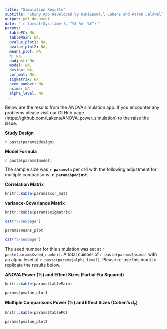 ```yaml
---
title: "Simulation Results"
subtitle: "Shiny App developed by Dani&euml;l Lakens and Aaron Caldwell"
output: pdf_document
date: '`r format(Sys.time(), "%B %d, %Y")`'
params:
  tablePC: NA,
  tableMain: NA,
  pvalue_plot1: NA,
  pvalue_plot2: NA,
  means_plot: NA,
  n: NA,
  padjust: NA,
  model: NA,
  design: NA,
  cor_mat: NA,
  sigmatrix: NA
  seed_number: NA
  nsims: NA
  alpha_level: NA
---
```





Below are the results from the ANOVA simulation app. If you encounter any problems please visit our GitHub page (https://github.com/Lakens/ANOVA_power_simulation) to the raise the issue.

**Study Design**

`r paste(params$design)`

**Model Formula** 

`r paste(params$model)`

The sample size was **`r params$n`** per cell with the following adjustment for multiple comparisons: **`r params$padjust`**. 

**Correlation Matrix**
```r
knitr::kable(params$cor_mat)
```

**variance-Covariance Matrix**
```r
knitr::kable(params$sigmatrix)
```

```r
cat("\\newpage")
```


```r
params$means_plot
```


```r
cat("\\newpage")
```

The seed number for this simulation was set at `r paste(params$seed_number)`. 
A total number of `r paste(params$nsims)` with an alpha level of `r paste(params$alpha_level)`.
Please re-use this input to replicate the results below.

**ANOVA Power (%) and Effect Sizes (Partial Eta Squared)**

```r
knitr::kable(params$tableMain)

params$pvalue_plot1
```

**Multiple Comparisons Power (%) and Effect Sizes (Cohen's d~z~)**

```r
knitr::kable(params$tablePC)

params$pvalue_plot2
```



